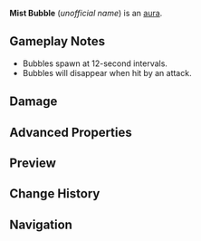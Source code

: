 {{Status Infobox
|title      = Mist Bubble
|image      = Mist Bubble Aura.png
|type       = Auras
|appearance = [[Spiral Abyss]];[[Domain]]s
|domain     = Cecilia Garden
|domain2    = Hidden Palace of Zhou Formula
|effect     = 4 bubbles will appear around the enemy, dealing {{Color|Hydro DMG}} and trapping the character upon contact. When the character crosses the gap between any 2 bubbles, another 4 bubbles will appear outside.
}}
'''Mist Bubble''' (''unofficial name'') is an [[aura]].

==Gameplay Notes==
* Bubbles spawn at 12-second intervals.
* Bubbles will disappear when hit by an attack.

==Damage==
{{Environmental Damage|3|bubbles|truedamage=2}}

==Advanced Properties==
{{Advanced Properties
|gu      = 2U
|icdtag  = none
|poise   = 100
|impulse = 2
}}

==Preview==
{{Preview
|f1 = Mist Bubble Preview
}}

==Change History==
{{Change History|1.0}}

==Navigation==
{{Ley Line Disorder Navbox}}